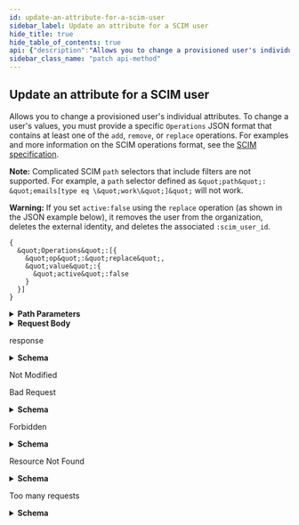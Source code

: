 ```yaml
---
id: update-an-attribute-for-a-scim-user
sidebar_label: Update an attribute for a SCIM user
hide_title: true
hide_table_of_contents: true
api: {"description":"Allows you to change a provisioned user's individual attributes. To change a user's values, you must provide a specific `Operations` JSON format that contains at least one of the `add`, `remove`, or `replace` operations. For examples and more information on the SCIM operations format, see the [SCIM specification](https://tools.ietf.org/html/rfc7644#section-3.5.2).\n\n**Note:** Complicated SCIM `path` selectors that include filters are not supported. For example, a `path` selector defined as `\"path\": \"emails[type eq \\\"work\\\"]\"` will not work.\n\n**Warning:** If you set `active:false` using the `replace` operation (as shown in the JSON example below), it removes the user from the organization, deletes the external identity, and deletes the associated `:scim_user_id`.\n\n```\n{\n  \"Operations\":[{\n    \"op\":\"replace\",\n    \"value\":{\n      \"active\":false\n    }\n  }]\n}\n```","externalDocs":{"description":"API method documentation","url":"https://docs.github.com/rest/reference/scim/#update-an-attribute-for-a-scim-user"},"operationId":"scim/update-attribute-for-user","parameters":[{"in":"path","name":"org","required":true,"schema":{"type":"string"}},{"description":"scim_user_id parameter","in":"path","name":"scim_user_id","required":true,"schema":{"type":"string"}}],"requestBody":{"content":{"application/json":{"schema":{"properties":{"Operations":{"description":"Set of operations to be performed","example":[{"op":"replace","value":{"active":false}}],"items":{"properties":{"op":{"enum":["add","remove","replace"],"type":"string"},"path":{"type":"string"},"value":{"oneOf":[{"properties":{"active":{"nullable":true,"type":"boolean"},"externalId":{"nullable":true,"type":"string"},"familyName":{"nullable":true,"type":"string"},"givenName":{"nullable":true,"type":"string"},"userName":{"nullable":true,"type":"string"}},"type":"object"},{"items":{"properties":{"primary":{"type":"boolean"},"value":{"type":"string"}},"type":"object"},"type":"array"},{"type":"string"}]}},"required":["op"],"type":"object"},"minItems":1,"type":"array"},"schemas":{"items":{"type":"string"},"type":"array"}},"required":["Operations"],"type":"object"}}}},"responses":{"200":{"content":{"application/scim+json":{"examples":{"default":{"value":{"active":true,"displayName":"Monalisa Octocat","emails":[{"primary":true,"value":"mona.octocat@okta.example.com"},{"value":"monalisa@octocat.github.com"}],"externalId":"a7d0f98382","id":"edefdfedf-050c-11e7-8d32","meta":{"created":"2017-03-09T21:11:13.000Z","lastModified":"2017-03-09T21:11:13.000Z","location":"https://api.github.com/scim/v2/organizations/octo-org/Users/edefdfedf-050c-11e7-8d32","resourceType":"User"},"name":{"familyName":"Octocat","formatted":"Monalisa Octocat","givenName":"Monalisa"},"schemas":["urn:ietf:params:scim:schemas:core:2.0:User"],"userName":"mona.octocat@okta.example.com"}}},"schema":{"description":"SCIM /Users provisioning endpoints","properties":{"active":{"description":"The active status of the User.","example":true,"type":"boolean"},"displayName":{"description":"The name of the user, suitable for display to end-users","example":"Jon Doe","nullable":true,"type":"string"},"emails":{"description":"user emails","example":[{"primary":true,"value":"someone@example.com"},{"primary":false,"value":"another@example.com"}],"items":{"properties":{"primary":{"type":"boolean"},"value":{"type":"string"}},"required":["value"],"type":"object"},"minItems":1,"type":"array"},"externalId":{"description":"The ID of the User.","example":"a7b0f98395","nullable":true,"type":"string"},"groups":{"description":"associated groups","items":{"properties":{"display":{"type":"string"},"value":{"type":"string"}}},"type":"array"},"id":{"description":"Unique identifier of an external identity","example":"1b78eada-9baa-11e6-9eb6-a431576d590e","type":"string"},"meta":{"properties":{"created":{"example":"2019-01-24T22:45:36.000Z","format":"date-time","type":"string"},"lastModified":{"example":"2019-01-24T22:45:36.000Z","format":"date-time","type":"string"},"location":{"example":"https://api.github.com/scim/v2/organizations/myorg-123abc55141bfd8f/Users/c42772b5-2029-11e9-8543-9264a97dec8d","format":"uri","type":"string"},"resourceType":{"example":"User","type":"string"}},"type":"object"},"name":{"example":{"familyName":"User","givenName":"Jane"},"properties":{"familyName":{"nullable":true,"type":"string"},"formatted":{"nullable":true,"type":"string"},"givenName":{"nullable":true,"type":"string"}},"required":["givenName","familyName"],"type":"object"},"operations":{"description":"Set of operations to be performed","example":[{"op":"replace","value":{"active":false}}],"items":{"properties":{"op":{"enum":["add","remove","replace"],"type":"string"},"path":{"type":"string"},"value":{"oneOf":[{"type":"string"},{"type":"object"},{"items":{},"type":"array"}]}},"required":["op"],"type":"object"},"minItems":1,"type":"array"},"organization_id":{"description":"The ID of the organization.","type":"integer"},"schemas":{"description":"SCIM schema used.","items":{"example":"urn:ietf:params:scim:schemas:core:2.0:User","type":"string"},"minItems":1,"type":"array"},"userName":{"description":"Configured by the admin. Could be an email, login, or username","example":"someone@example.com","nullable":true,"type":"string"}},"required":["id","schemas","externalId","userName","name","emails","active","meta"],"title":"SCIM /Users","type":"object"}}},"description":"response"},"304":{"description":"Not Modified"},"400":{"content":{"application/json":{"schema":{"description":"Scim Error","properties":{"detail":{"nullable":true,"type":"string"},"documentation_url":{"nullable":true,"type":"string"},"message":{"nullable":true,"type":"string"},"schemas":{"items":{"type":"string"},"type":"array"},"scimType":{"nullable":true,"type":"string"},"status":{"type":"integer"}},"title":"Scim Error","type":"object"}},"application/scim+json":{"schema":{"description":"Scim Error","properties":{"detail":{"nullable":true,"type":"string"},"documentation_url":{"nullable":true,"type":"string"},"message":{"nullable":true,"type":"string"},"schemas":{"items":{"type":"string"},"type":"array"},"scimType":{"nullable":true,"type":"string"},"status":{"type":"integer"}},"title":"Scim Error","type":"object"}}},"description":"Bad Request"},"403":{"content":{"application/json":{"schema":{"description":"Scim Error","properties":{"detail":{"nullable":true,"type":"string"},"documentation_url":{"nullable":true,"type":"string"},"message":{"nullable":true,"type":"string"},"schemas":{"items":{"type":"string"},"type":"array"},"scimType":{"nullable":true,"type":"string"},"status":{"type":"integer"}},"title":"Scim Error","type":"object"}},"application/scim+json":{"schema":{"description":"Scim Error","properties":{"detail":{"nullable":true,"type":"string"},"documentation_url":{"nullable":true,"type":"string"},"message":{"nullable":true,"type":"string"},"schemas":{"items":{"type":"string"},"type":"array"},"scimType":{"nullable":true,"type":"string"},"status":{"type":"integer"}},"title":"Scim Error","type":"object"}}},"description":"Forbidden"},"404":{"content":{"application/json":{"schema":{"description":"Scim Error","properties":{"detail":{"nullable":true,"type":"string"},"documentation_url":{"nullable":true,"type":"string"},"message":{"nullable":true,"type":"string"},"schemas":{"items":{"type":"string"},"type":"array"},"scimType":{"nullable":true,"type":"string"},"status":{"type":"integer"}},"title":"Scim Error","type":"object"}},"application/scim+json":{"schema":{"description":"Scim Error","properties":{"detail":{"nullable":true,"type":"string"},"documentation_url":{"nullable":true,"type":"string"},"message":{"nullable":true,"type":"string"},"schemas":{"items":{"type":"string"},"type":"array"},"scimType":{"nullable":true,"type":"string"},"status":{"type":"integer"}},"title":"Scim Error","type":"object"}}},"description":"Resource Not Found"},"429":{"content":{"application/json":{"schema":{"description":"Basic Error","properties":{"documentation_url":{"type":"string"},"message":{"type":"string"}},"title":"Basic Error","type":"object"}}},"description":"Too many requests"}},"tags":["scim"],"x-github":{"category":"scim","enabledForGitHubApps":true,"githubCloudOnly":true,"previews":[],"subcategory":null},"method":"patch","path":"/scim/v2/organizations/{org}/Users/{scim_user_id}","servers":[{"url":"https://api.github.com"}],"jsonRequestBodyExample":{"Operations":[{"op":"replace","value":{"active":false}}],"schemas":["string"]},"info":{"contact":{"name":"Support","url":"https://support.github.com/contact"},"description":"GitHub's v3 REST API.","license":{"name":"MIT","url":"https://spdx.org/licenses/MIT"},"termsOfService":"https://docs.github.com/articles/github-terms-of-service","title":"GitHub v3 REST API","version":"1.1.4","x-apisguru-categories":["collaboration","developer_tools"],"x-logo":{"url":"https://twitter.com/github/profile_image?size=original"},"x-origin":[{"format":"openapi","url":"https://raw.githubusercontent.com/github/rest-api-description/main/descriptions/api.github.com/api.github.com.json","version":"3.0"}],"x-providerName":"github.com"},"postman":{"name":"Update an attribute for a SCIM user","description":{"content":"Allows you to change a provisioned user's individual attributes. To change a user's values, you must provide a specific `Operations` JSON format that contains at least one of the `add`, `remove`, or `replace` operations. For examples and more information on the SCIM operations format, see the [SCIM specification](https://tools.ietf.org/html/rfc7644#section-3.5.2).\n\n**Note:** Complicated SCIM `path` selectors that include filters are not supported. For example, a `path` selector defined as `\"path\": \"emails[type eq \\\"work\\\"]\"` will not work.\n\n**Warning:** If you set `active:false` using the `replace` operation (as shown in the JSON example below), it removes the user from the organization, deletes the external identity, and deletes the associated `:scim_user_id`.\n\n```\n{\n  \"Operations\":[{\n    \"op\":\"replace\",\n    \"value\":{\n      \"active\":false\n    }\n  }]\n}\n```","type":"text/plain"},"url":{"path":["scim","v2","organizations",":org","Users",":scim_user_id"],"host":["{{baseUrl}}"],"query":[],"variable":[{"disabled":false,"description":{"content":"(Required) ","type":"text/plain"},"type":"any","value":"","key":"org"},{"disabled":false,"description":{"content":"(Required) scim_user_id parameter","type":"text/plain"},"type":"any","value":"","key":"scim_user_id"}]},"header":[{"key":"Content-Type","value":"application/json"},{"key":"Accept","value":"application/scim+json"}],"method":"PATCH","body":{"mode":"raw","raw":"\"\"","options":{"raw":{"language":"json"}}}}}
sidebar_class_name: "patch api-method"
---
```



## Update an attribute for a SCIM user



Allows you to change a provisioned user&#39;s individual attributes. To change a user&#39;s values, you must provide a specific `Operations` JSON format that contains at least one of the `add`, `remove`, or `replace` operations. For examples and more information on the SCIM operations format, see the [SCIM specification](https://tools.ietf.org/html/rfc7644#section-3.5.2).

**Note:** Complicated SCIM `path` selectors that include filters are not supported. For example, a `path` selector defined as `&quot;path&quot;: &quot;emails[type eq \&quot;work\&quot;]&quot;` will not work.

**Warning:** If you set `active:false` using the `replace` operation (as shown in the JSON example below), it removes the user from the organization, deletes the external identity, and deletes the associated `:scim_user_id`.

```
{
  &quot;Operations&quot;:[{
    &quot;op&quot;:&quot;replace&quot;,
    &quot;value&quot;:{
      &quot;active&quot;:false
    }
  }]
}
```

<details style={{"marginBottom":"1rem"}}><summary style={{}}><strong>Path Parameters</strong></summary><div><ul><ParamsItem className={"paramsItem"} param={{"in":"path","name":"org","required":true,"schema":{"type":"string"}}}></ParamsItem><ParamsItem className={"paramsItem"} param={{"description":"scim_user_id parameter","in":"path","name":"scim_user_id","required":true,"schema":{"type":"string"}}}></ParamsItem></ul></div></details><details style={{}}><summary style={{"textAlign":"left"}}><strong>Request Body</strong></summary><div style={{"textAlign":"left","marginLeft":"1rem"}}></div><ul style={{"marginLeft":"1rem"}}><SchemaItem collapsible={true} className={"schemaItem"}><details style={{}}><summary style={{}}><strong>Operations</strong><span style={{"opacity":"0.6"}}> object[]</span><strong style={{"fontSize":"var(--ifm-code-font-size)","color":"var(--openapi-required)"}}> required</strong></summary><div style={{"marginLeft":"1rem"}}><div style={{"marginTop":".5rem","marginBottom":".5rem"}}>

Set of operations to be performed

</div><ul><SchemaItem collapsible={false} name={"op"} required={true} schemaDescription={undefined} schemaName={"string"} qualifierMessage={"**Possible values:** [`add`, `remove`, `replace`]"}></SchemaItem><SchemaItem collapsible={false} name={"path"} required={false} schemaDescription={undefined} schemaName={"string"} qualifierMessage={undefined}></SchemaItem><SchemaItem collapsible={false} name={"value"} required={false} schemaDescription={undefined} schemaName={""} qualifierMessage={undefined}></SchemaItem></ul></div></details></SchemaItem><SchemaItem collapsible={false} name={"schemas"} required={false} schemaDescription={undefined} schemaName={"string[]"} qualifierMessage={undefined}></SchemaItem></ul></details><div><ApiTabs><TabItem label={"200"} value={"200"}><div>

response

</div><div><details style={{}}><summary style={{"textAlign":"left"}}><strong>Schema</strong></summary><div style={{"textAlign":"left","marginLeft":"1rem"}}></div><ul style={{"marginLeft":"1rem"}}><SchemaItem collapsible={false} name={"active"} required={true} schemaDescription={"The active status of the User."} schemaName={"boolean"} qualifierMessage={undefined}></SchemaItem><SchemaItem collapsible={false} name={"displayName"} required={false} schemaDescription={"The name of the user, suitable for display to end-users"} schemaName={"string"} qualifierMessage={undefined}></SchemaItem><SchemaItem collapsible={true} className={"schemaItem"}><details style={{}}><summary style={{}}><strong>emails</strong><span style={{"opacity":"0.6"}}> object[]</span><strong style={{"fontSize":"var(--ifm-code-font-size)","color":"var(--openapi-required)"}}> required</strong></summary><div style={{"marginLeft":"1rem"}}><div style={{"marginTop":".5rem","marginBottom":".5rem"}}>

user emails

</div><ul><SchemaItem collapsible={false} name={"primary"} required={false} schemaDescription={undefined} schemaName={"boolean"} qualifierMessage={undefined}></SchemaItem><SchemaItem collapsible={false} name={"value"} required={true} schemaDescription={undefined} schemaName={"string"} qualifierMessage={undefined}></SchemaItem></ul></div></details></SchemaItem><SchemaItem collapsible={false} name={"externalId"} required={true} schemaDescription={"The ID of the User."} schemaName={"string"} qualifierMessage={undefined}></SchemaItem><SchemaItem collapsible={false} name={"groups"} required={false} schemaDescription={"associated groups"} schemaName={"undefined[]"} qualifierMessage={undefined}></SchemaItem><SchemaItem collapsible={false} name={"id"} required={true} schemaDescription={"Unique identifier of an external identity"} schemaName={"string"} qualifierMessage={undefined}></SchemaItem><SchemaItem collapsible={true} className={"schemaItem"}><details style={{}}><summary style={{}}><strong>meta</strong><span style={{"opacity":"0.6"}}> object</span><strong style={{"fontSize":"var(--ifm-code-font-size)","color":"var(--openapi-required)"}}> required</strong></summary><div style={{"marginLeft":"1rem"}}><ul><SchemaItem collapsible={false} name={"created"} required={false} schemaDescription={undefined} schemaName={"date-time"} qualifierMessage={undefined}></SchemaItem><SchemaItem collapsible={false} name={"lastModified"} required={false} schemaDescription={undefined} schemaName={"date-time"} qualifierMessage={undefined}></SchemaItem><SchemaItem collapsible={false} name={"location"} required={false} schemaDescription={undefined} schemaName={"uri"} qualifierMessage={undefined}></SchemaItem><SchemaItem collapsible={false} name={"resourceType"} required={false} schemaDescription={undefined} schemaName={"string"} qualifierMessage={undefined}></SchemaItem></ul></div></details></SchemaItem><SchemaItem collapsible={true} className={"schemaItem"}><details style={{}}><summary style={{}}><strong>name</strong><span style={{"opacity":"0.6"}}> object</span><strong style={{"fontSize":"var(--ifm-code-font-size)","color":"var(--openapi-required)"}}> required</strong></summary><div style={{"marginLeft":"1rem"}}><ul><SchemaItem collapsible={false} name={"familyName"} required={true} schemaDescription={undefined} schemaName={"string"} qualifierMessage={undefined}></SchemaItem><SchemaItem collapsible={false} name={"formatted"} required={false} schemaDescription={undefined} schemaName={"string"} qualifierMessage={undefined}></SchemaItem><SchemaItem collapsible={false} name={"givenName"} required={true} schemaDescription={undefined} schemaName={"string"} qualifierMessage={undefined}></SchemaItem></ul></div></details></SchemaItem><SchemaItem collapsible={true} className={"schemaItem"}><details style={{}}><summary style={{}}><strong>operations</strong><span style={{"opacity":"0.6"}}> object[]</span></summary><div style={{"marginLeft":"1rem"}}><div style={{"marginTop":".5rem","marginBottom":".5rem"}}>

Set of operations to be performed

</div><ul><SchemaItem collapsible={false} name={"op"} required={true} schemaDescription={undefined} schemaName={"string"} qualifierMessage={"**Possible values:** [`add`, `remove`, `replace`]"}></SchemaItem><SchemaItem collapsible={false} name={"path"} required={false} schemaDescription={undefined} schemaName={"string"} qualifierMessage={undefined}></SchemaItem><SchemaItem collapsible={false} name={"value"} required={false} schemaDescription={undefined} schemaName={""} qualifierMessage={undefined}></SchemaItem></ul></div></details></SchemaItem><SchemaItem collapsible={false} name={"organization_id"} required={false} schemaDescription={"The ID of the organization."} schemaName={"integer"} qualifierMessage={undefined}></SchemaItem><SchemaItem collapsible={false} name={"schemas"} required={true} schemaDescription={"SCIM schema used."} schemaName={"string[]"} qualifierMessage={undefined}></SchemaItem><SchemaItem collapsible={false} name={"userName"} required={true} schemaDescription={"Configured by the admin. Could be an email, login, or username"} schemaName={"string"} qualifierMessage={undefined}></SchemaItem></ul></details></div></TabItem><TabItem label={"304"} value={"304"}><div>

Not Modified

</div><div></div></TabItem><TabItem label={"400"} value={"400"}><div>

Bad Request

</div><div><details style={{}}><summary style={{"textAlign":"left"}}><strong>Schema</strong></summary><div style={{"textAlign":"left","marginLeft":"1rem"}}></div><ul style={{"marginLeft":"1rem"}}><SchemaItem collapsible={false} name={"detail"} required={false} schemaDescription={undefined} schemaName={"string"} qualifierMessage={undefined}></SchemaItem><SchemaItem collapsible={false} name={"documentation_url"} required={false} schemaDescription={undefined} schemaName={"string"} qualifierMessage={undefined}></SchemaItem><SchemaItem collapsible={false} name={"message"} required={false} schemaDescription={undefined} schemaName={"string"} qualifierMessage={undefined}></SchemaItem><SchemaItem collapsible={false} name={"schemas"} required={false} schemaDescription={undefined} schemaName={"string[]"} qualifierMessage={undefined}></SchemaItem><SchemaItem collapsible={false} name={"scimType"} required={false} schemaDescription={undefined} schemaName={"string"} qualifierMessage={undefined}></SchemaItem><SchemaItem collapsible={false} name={"status"} required={false} schemaDescription={undefined} schemaName={"integer"} qualifierMessage={undefined}></SchemaItem></ul></details></div></TabItem><TabItem label={"403"} value={"403"}><div>

Forbidden

</div><div><details style={{}}><summary style={{"textAlign":"left"}}><strong>Schema</strong></summary><div style={{"textAlign":"left","marginLeft":"1rem"}}></div><ul style={{"marginLeft":"1rem"}}><SchemaItem collapsible={false} name={"detail"} required={false} schemaDescription={undefined} schemaName={"string"} qualifierMessage={undefined}></SchemaItem><SchemaItem collapsible={false} name={"documentation_url"} required={false} schemaDescription={undefined} schemaName={"string"} qualifierMessage={undefined}></SchemaItem><SchemaItem collapsible={false} name={"message"} required={false} schemaDescription={undefined} schemaName={"string"} qualifierMessage={undefined}></SchemaItem><SchemaItem collapsible={false} name={"schemas"} required={false} schemaDescription={undefined} schemaName={"string[]"} qualifierMessage={undefined}></SchemaItem><SchemaItem collapsible={false} name={"scimType"} required={false} schemaDescription={undefined} schemaName={"string"} qualifierMessage={undefined}></SchemaItem><SchemaItem collapsible={false} name={"status"} required={false} schemaDescription={undefined} schemaName={"integer"} qualifierMessage={undefined}></SchemaItem></ul></details></div></TabItem><TabItem label={"404"} value={"404"}><div>

Resource Not Found

</div><div><details style={{}}><summary style={{"textAlign":"left"}}><strong>Schema</strong></summary><div style={{"textAlign":"left","marginLeft":"1rem"}}></div><ul style={{"marginLeft":"1rem"}}><SchemaItem collapsible={false} name={"detail"} required={false} schemaDescription={undefined} schemaName={"string"} qualifierMessage={undefined}></SchemaItem><SchemaItem collapsible={false} name={"documentation_url"} required={false} schemaDescription={undefined} schemaName={"string"} qualifierMessage={undefined}></SchemaItem><SchemaItem collapsible={false} name={"message"} required={false} schemaDescription={undefined} schemaName={"string"} qualifierMessage={undefined}></SchemaItem><SchemaItem collapsible={false} name={"schemas"} required={false} schemaDescription={undefined} schemaName={"string[]"} qualifierMessage={undefined}></SchemaItem><SchemaItem collapsible={false} name={"scimType"} required={false} schemaDescription={undefined} schemaName={"string"} qualifierMessage={undefined}></SchemaItem><SchemaItem collapsible={false} name={"status"} required={false} schemaDescription={undefined} schemaName={"integer"} qualifierMessage={undefined}></SchemaItem></ul></details></div></TabItem><TabItem label={"429"} value={"429"}><div>

Too many requests

</div><div><details style={{}}><summary style={{"textAlign":"left"}}><strong>Schema</strong></summary><div style={{"textAlign":"left","marginLeft":"1rem"}}></div><ul style={{"marginLeft":"1rem"}}><SchemaItem collapsible={false} name={"documentation_url"} required={false} schemaDescription={undefined} schemaName={"string"} qualifierMessage={undefined}></SchemaItem><SchemaItem collapsible={false} name={"message"} required={false} schemaDescription={undefined} schemaName={"string"} qualifierMessage={undefined}></SchemaItem></ul></details></div></TabItem></ApiTabs></div>
      